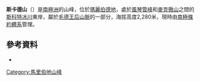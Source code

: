 {{coord|86|7|S|149|36|W|display=title}}

'''斯卡德山'''（{{lang-en|Scudder Mountain}}）是[[南極洲|南極洲]]的山峰，位於[[瑪麗伯德地|瑪麗伯德地]]，處於[[風琴管峰|風琴管峰]]和[[麥克徹山|麥克徹山]]之間的[[斯科特冰川|斯科特冰川]]東岸，屬於[[毛德王后山脈|毛德王后山脈]]的一部分，海拔高度2,280米，現時由[[南極條約體系|南極條約體系]]管理。

==參考資料==
*{{usgs-gazetteer}}

{{DEFAULTSORT:Scudder Mountain}}
[[Category:馬里伯地山峰|Category:馬里伯地山峰]]


{{MarieByrdLand-geo-stub}}